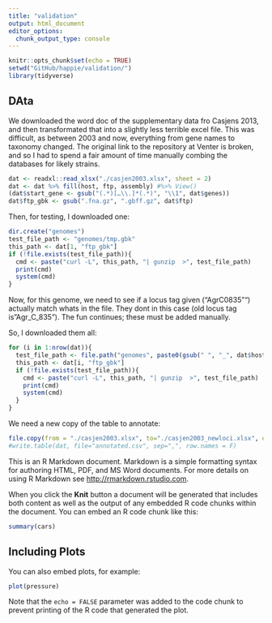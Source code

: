 ```yaml
---
title: "validation"
output: html_document
editor_options: 
  chunk_output_type: console
---
```


```r
knitr::opts_chunk$set(echo = TRUE)
setwd("GitHub/happie/validation/")
library(tidyverse)
```

## DAta

We downloaded the word doc of the supplementary data fro Casjens 2013, and then transformated that into a slightly less terrible excel file.  This was difficult, as between 2003 and now, everything from gene names to taxonomy changed.  The original link to the repository at Venter is broken, and so I had to spend a fair amount of time manually combing the databases for likely strains. 


```r


dat <- readxl::read_xlsx("./casjen2003.xlsx", sheet = 2)
dat <- dat %>% fill(host, ftp, assembly) #%>% View()
(dat$start_gene <- gsub("(.*)[…\\.]*(.*)", "\\1", dat$genes))
dat$ftp_gbk <- gsub(".fna.gz", ".gbff.gz", dat$ftp)

```

Then, for testing, I downloaded one:

```r
dir.create("genomes")
test_file_path <- "genomes/tmp.gbk"
this_path <- dat[1, "ftp_gbk"]
if (!file.exists(test_file_path)){
  cmd <- paste("curl -L", this_path, "| gunzip  >", test_file_path)
  print(cmd)
  system(cmd)
}
```
Now, for this genome, we need to see if a locus tag given ("AgrC0835"") actually match whats in the file.  They dont in this case (old locus tag is "Agr_C_835"). The fun continues; these must be added manually.

So, I downloaded them all:
```r
for (i in 1:nrow(dat)){
  test_file_path <- file.path("genomes", paste0(gsub(" ", "_", dat$host[i]), ".gbk"))
  this_path <- dat[i, "ftp_gbk"]
  if (!file.exists(test_file_path)){
    cmd <- paste("curl -L", this_path, "| gunzip  >", test_file_path)
    print(cmd)
    system(cmd)
  }
}
```
We need a new copy of the table to annotate:

```r
file.copy(from = "./casjen2003.xlsx", to="./casjen2003_newloci.xlsx", overwrite = F)
#write.table(dat, file="annotated.csv", sep=",", row.names = F)
```

This is an R Markdown document. Markdown is a simple formatting syntax for authoring HTML, PDF, and MS Word documents. For more details on using R Markdown see <http://rmarkdown.rstudio.com>.

When you click the **Knit** button a document will be generated that includes both content as well as the output of any embedded R code chunks within the document. You can embed an R code chunk like this:

```r
summary(cars)
```

## Including Plots

You can also embed plots, for example:

```r
plot(pressure)
```

Note that the `echo = FALSE` parameter was added to the code chunk to prevent printing of the R code that generated the plot.
